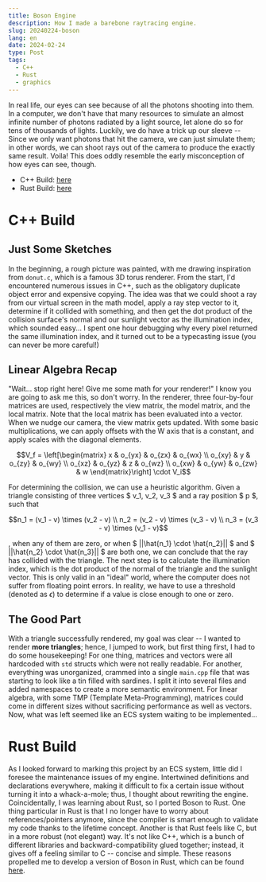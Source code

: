 ```yaml
---
title: Boson Engine
description: How I made a barebone raytracing engine.
slug: 20240224-boson
lang: en
date: 2024-02-24
type: Post
tags:
  - C++
  - Rust
  - graphics
---
```


In real life, our eyes can see because of all the photons shooting into them. In a computer, we don't have that many resources to simulate
an almost infinite number of photons radiated by a light source, let alone do so for tens of thousands of lights. Luckily, we do have a trick
up our sleeve -- Since we only want photons that hit the camera, we can just simulate them; in other words, we can shoot rays out of the camera
to produce the exactly same result. Voila! This does oddly resemble the early misconception of how eyes can see, though.

- C++ Build: [here](https://github.com/algasami/BOSON)
- Rust Build: [here](https://github.com/algasami/boson-rust)

# C++ Build

## Just Some Sketches

In the beginning, a rough picture was painted, with me drawing inspiration from `donut.c`, which is a famous 3D torus renderer. From the start, I'd
encountered numerous issues in C++, such as the obligatory duplicate object error and expensive copying. The idea was that we could shoot a ray from
our virtual screen in the math model, apply a ray step vector to it, determine if it collided with something, and then get the dot product of the
collision surface's normal and our sunlight vector as the illumination index, which sounded easy... I spent one hour debugging why every pixel returned
the same illumination index, and it turned out to be a typecasting issue (you can never be more careful!)

## Linear Algebra Recap

"Wait... stop right here! Give me some math for your renderer!" I know you are going to ask me this, so don't worry. In the renderer, three four-by-four
matrices are used, respectively the view matrix, the model matrix, and the local matrix. Note that the local matrix has been evaluated into a vector.
When we nudge our camera, the view matrix gets updated. With some basic multiplications, we can apply offsets with the W axis that is a constant, and
apply scales with the diagonal elements.

```math
V_f =
\left[\begin{matrix}
x       &   o_{yx}  &   o_{zx}     &   o_{wx} \\
o_{xy}  &   y       &   o_{zy}     &   o_{wy} \\
o_{xz}  &   o_{yz}  &   z          &   o_{wz} \\
o_{xw}   &   o_{yw}  &   o_{zw}     &   w
\end{matrix}\right] \cdot V_i
```

For determining the collision, we can use a heuristic algorithm. Given a triangle consisting of three vertices $ v_1, v_2, v_3 $ and a ray position $ p $,
such that

```math
n_1 = (v_1 - v) \times (v_2 - v) \\
n_2 = (v_2 - v) \times (v_3 - v) \\
n_3 = (v_3 - v) \times (v_1 - v)
```

, when any of them are zero, or when $ ||\hat{n_1} \cdot \hat{n_2}|| $ and $ ||\hat{n_2} \cdot \hat{n_3}|| $ are both one, we can conclude that the ray has
collided with the triangle. The next step is to calculate the illumination index, which is the dot product of the normal of the triangle and the sunlight vector.
This is only valid in an "ideal" world, where the computer does not suffer from floating point errors. In reality, we have to use a threshold (denoted as $\epsilon$)
to determine if a value is close enough to one or zero.

## The Good Part

With a triangle successfully rendered, my goal was clear -- I wanted to render **more triangles**; hence, I jumped to work, but first thing first, I had
to do some housekeeping! For one thing, matrices and vectors were all hardcoded with `std` structs which were not really readable. For another, everything
was unorganized, crammed into a single `main.cpp` file that was starting to look like a tin filled with sardines. I split it into several files and added namespaces
to create a more semantic environment. For linear algebra, with some TMP (Template Meta-Programming), matrices could come in different sizes without sacrificing
performance as well as vectors. Now, what was left seemed like an ECS system waiting to be implemented...

# Rust Build

As I looked forward to marking this project by an ECS system, little did I foresee the maintenance issues of my engine. Intertwined definitions and declarations
everywhere, making it difficult to fix a certain issue without turning it into a whack-a-mole; thus, I thought about rewriting the engine. Coincidentally, I was
learning about Rust, so I ported Boson to Rust. One thing particular in Rust is that I no longer have to worry about references/pointers anymore, since the compiler
is smart enough to validate my code thanks to the lifetime concept. Another is that Rust feels like C, but in a more robust (not elegant) way. It's not like C++,
which is a bunch of different libraries and backward-compatibility glued together; instead, it gives off a feeling similar to C -- concise and simple. These reasons
propelled me to develop a version of Boson in Rust, which can be found [here](https://github.com/algasami/boson-rust).
